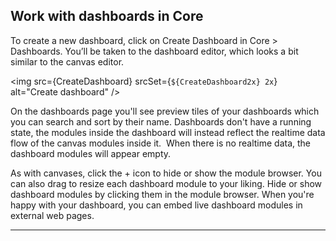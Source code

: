 


## Work with dashboards in Core

To create a new dashboard, click on <span className={docsStyles.streamrHighlight}>Create Dashboard</span> in Core > <Link to={links.userpages.dashboards}>Dashboards</Link>. You’ll be taken to the dashboard editor, which looks a bit similar to the canvas editor.

<img
  src={CreateDashboard}
  srcSet={`${CreateDashboard2x} 2x`}
  alt="Create dashboard"
/>

On the <Link to={links.userpages.dashboards}>dashboards page</Link> you'll see preview tiles of your dashboards which you can search and sort by their name. Dashboards don't have a running state, the modules inside the dashboard will instead reflect the realtime data flow of the canvas modules inside it.  When there is no realtime data, the dashboard modules will appear empty.

As with canvases, click the + icon to hide or show the module browser. You can also drag to resize each dashboard module to your liking. Hide or show dashboard modules by clicking them in the module browser. When you're happy with your dashboard, you can embed live dashboard modules in external web pages.

<hr />
